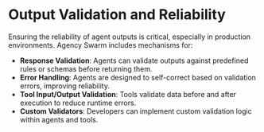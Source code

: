 # Output Validation and Reliability

Ensuring the reliability of agent outputs is critical, especially in production environments. Agency Swarm includes mechanisms for:

- **Response Validation**: Agents can validate outputs against predefined rules or schemas before returning them.
- **Error Handling**: Agents are designed to self-correct based on validation errors, improving reliability.
- **Tool Input/Output Validation**: Tools validate data before and after execution to reduce runtime errors.
- **Custom Validators**: Developers can implement custom validation logic within agents and tools. 